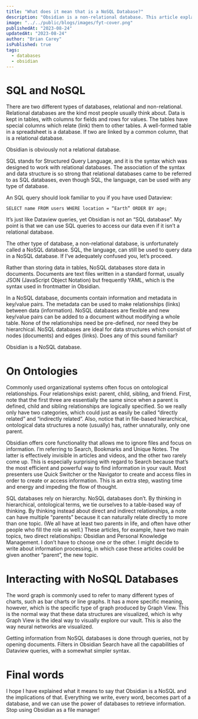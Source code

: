 ```yaml
---
title: "What does it mean that is a NoSQL Database?"
description: "Obsidian is a non-relational database. This article explains this and the significance of the fact."
image: "../../public/blogs/images/fyt-cover.png"
publishedAt: "2023-08-24"
updatedAt: "2023-08-24"
author: "Brian Carey"
isPublished: true
tags:
  - databases
  - obsidian
---
```


# SQL and NoSQL

There are two different types of databases, relational and non-relational. Relational databases are the kind most people usually think about. Data is kept in tables, with columns for fields and rows for values. The tables have special columns which relate (link) them to other tables. A well-formed table in a spreadsheet is a database. If two are linked by a common column, that is a relational database.

Obsidian is obviously not a relational database.

SQL stands for Structured Query Language, and it is the syntax which was designed to work with relational databases. The association of the syntax and data structure is so strong that relational databases came to be referred to as SQL databases, even though SQL, the language, can be used with any type of database.

An SQL query should look familiar to you if you have used Dataview:

`SELECT name FROM users WHERE location = “Earth” ORDER BY age;`

It’s just like Dataview queries, yet Obsidian is not an “SQL database”. My point is that we can use SQL queries to access our data even if it isn’t a relational database.

The other type of database, a non-relational database, is unfortunately called a NoSQL database. SQL, the language, can still be used to query data in a NoSQL database. If I’ve adequately confused you, let’s proceed.

Rather than storing data in tables, NoSQL databases store data in documents. Documents are text files written in a standard format, usually JSON (JavaScript Object Notation) but frequently YAML, which is the syntax used in frontmatter in Obsidian.

In a NoSQL database, documents contain information and metadata in key/value pairs. The metadata can be used to make relationships (links) between data (information). NoSQL databases are flexible and new key/value pairs can be added to a document without modifying a whole table. None of the relationships need be pre-defined, nor need they be hierarchical. NoSQL databases are ideal for data structures which consist of nodes (documents) and edges (links). Does any of this sound familiar?

Obsidian is a NoSQL database.

# On Ontologies

Commonly used organizational systems often focus on ontological relationships. Four relationships exist: parent, child, sibling, and friend. First, note that the first three are essentially the same since when a parent is defined, child and sibling relationships are logically specified. So we really only have two categories, which could just as easily be called “directly related” and “indirectly related”. Also, notice that in file-based hierarchical, ontological data structures a note (usually) has, rather unnaturally, only one parent.

Obsidian offers core functionality that allows me to ignore files and focus on information. I’m referring to Search, Bookmarks and Unique Notes. The latter is effectively invisible in articles and videos, and the other two rarely come up. This is especially surprising with regard to Search because that’s the most efficient and powerful way to find information in your vault. Most presenters use Quick Switcher or the Navigator to create and access files in order to create or access information. This is an extra step, wasting time and energy and impeding the flow of thought.

SQL databases rely on hierarchy. NoSQL databases don’t. By thinking in hierarchical, ontological terms, we tie ourselves to a table-based way of thinking. By thinking instead about direct and indirect relationships, a note can have multiple “parents” because it can naturally relate directly to more than one topic. (We all have at least two parents in life, and often have other people who fill the role as well.) These articles, for example, have two main topics, two direct relationships: Obsidian and Personal Knowledge Management. I don’t have to choose one or the other. I might decide to write about information processing, in which case these articles could be given another “parent”, the new topic.

# Interacting with NoSQL Databases

The word graph is commonly used to refer to many different types of charts, such as bar charts or line graphs. It has a more specific meaning, however, which is the specific type of graph produced by Graph View. This is the normal way that these data structures are visualized, which is why Graph View is the ideal way to visually explore our vault. This is also the way neural networks are visualized.

Getting information from NoSQL databases is done through queries, not by opening documents. Filters in Obsidian Search have all the capabilities of Dataview queries, with a somewhat simpler syntax.

# Final words

I hope I have explained what it means to say that Obsidian is a NoSQL and the implications of that. Everything we write, every word, becomes part of a database, and we can use the power of databases to retrieve information. Stop using Obsidian as a file manager!
